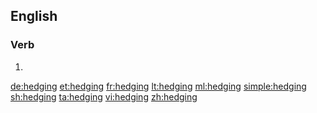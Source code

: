 ==English==

===Verb===
{{head|en}}

# {{present participle of|hedge}}

[[de:hedging]]
[[et:hedging]]
[[fr:hedging]]
[[lt:hedging]]
[[ml:hedging]]
[[simple:hedging]]
[[sh:hedging]]
[[ta:hedging]]
[[vi:hedging]]
[[zh:hedging]]